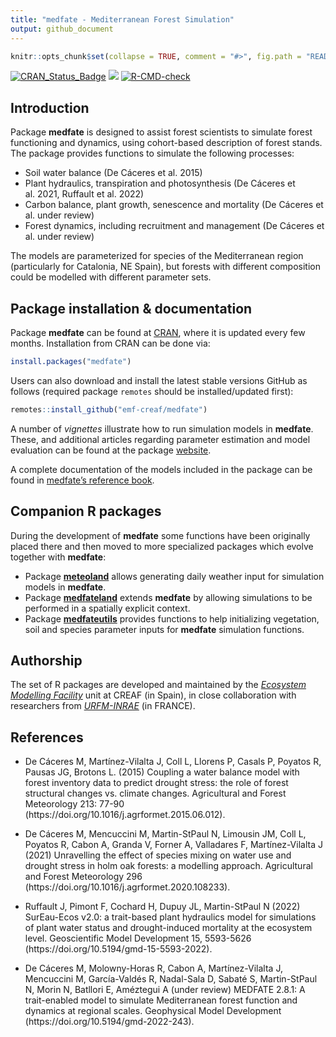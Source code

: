 ```yaml
---
title: "medfate - Mediterranean Forest Simulation"
output: github_document
---
```


```r

knitr::opts_chunk$set(collapse = TRUE, comment = "#>", fig.path = "README-")
```

  [![CRAN\_Status\_Badge](http://www.r-pkg.org/badges/version/medfate)](https://cran.r-project.org/package=medfate)
  [![](https://cranlogs.r-pkg.org/badges/medfate)](https://cran.rstudio.com/web/packages/medfate/index.html)
  [![R-CMD-check](https://github.com/emf-creaf/medfate/workflows/R-CMD-check/badge.svg)](https://github.com/emf-creaf/medfate/actions)

## Introduction

Package **medfate** is designed to assist forest scientists to simulate forest functioning and dynamics, using cohort-based description of forest stands. The package provides functions to simulate the following processes:

+ Soil water balance (De Cáceres et al. 2015)
+ Plant hydraulics, transpiration and photosynthesis (De Cáceres et al. 2021, Ruffault et al. 2022)
+ Carbon balance, plant growth, senescence and mortality (De Cáceres et al. under review)
+ Forest dynamics, including recruitment and management (De Cáceres et al. under review)

The models are parameterized for species of the Mediterranean region (particularly for Catalonia, NE Spain), but forests with different composition could be modelled with different parameter sets.

## Package installation & documentation

Package **medfate** can be found at [CRAN](https://CRAN.R-project.org/package=medfate), where it is updated every few months. Installation from CRAN can be done via:

```r
install.packages("medfate")
```

Users can also download and install the latest stable versions GitHub as follows (required package `remotes` should be installed/updated first):

```r
remotes::install_github("emf-creaf/medfate")
```

A number of *vignettes* illustrate how to run simulation models in **medfate**. These, and additional articles regarding parameter estimation and model evaluation can be found at the package [website](https://emf-creaf.github.io/medfate/).

A complete documentation of the models included in the package can be found in [medfate's reference book](https://emf-creaf.github.io/medfatebook/index.html). 

## Companion R packages

During the development of **medfate** some functions have been originally placed there and then moved to more specialized packages which evolve together with **medfate**:

  + Package [**meteoland**](https://github.com/emf-creaf/meteoland) allows generating daily weather input for simulation models in **medfate**.
  + Package [**medfateland**](https://github.com/emf-creaf/medfateland) extends **medfate** by allowing simulations to be performed in a spatially explicit context.
  + Package [**medfateutils**](https://github.com/emf-creaf/medfateutils) provides functions to help initializing vegetation, soil and species parameter inputs for **medfate** simulation functions.

## Authorship

The set of R packages are developed and maintained by the [*Ecosystem Modelling Facility*](https://emf.creaf.cat) unit at CREAF (in Spain), in close collaboration with researchers from [*URFM-INRAE*](https://www6.paca.inrae.fr/ecologie_des_forets_mediterraneennes/) (in FRANCE).

## References

+ De Cáceres M, Martínez-Vilalta J, Coll L, Llorens P, Casals P, Poyatos R, Pausas JG, Brotons L. (2015) Coupling a water balance model with forest inventory data to predict drought stress: the role of forest structural changes vs. climate changes. Agricultural and Forest Meteorology 213: 77-90 (https://doi.org/10.1016/j.agrformet.2015.06.012).

+ De Cáceres M, Mencuccini M, Martin-StPaul N, Limousin JM, Coll L, Poyatos R, Cabon A, Granda V, Forner A, Valladares F, Martínez-Vilalta J (2021) Unravelling the effect of species mixing on water use and drought stress in holm oak forests: a modelling approach. Agricultural and Forest Meteorology 296 (https://doi.org/10.1016/j.agrformet.2020.108233).

+ Ruffault J, Pimont F, Cochard H, Dupuy JL, Martin-StPaul N (2022) SurEau-Ecos v2.0: a trait-based plant hydraulics model for simulations of plant water status and drought-induced mortality at the ecosystem level. Geoscientific Model Development 15, 5593-5626 (https://doi.org/10.5194/gmd-15-5593-2022).

+ De Cáceres M, Molowny-Horas R, Cabon A, Martínez-Vilalta J, Mencuccini M, García-Valdés R, Nadal-Sala D, Sabaté S, Martin-StPaul N, Morin N, Batllori E, Améztegui A (under review) MEDFATE 2.8.1: A trait-enabled model to simulate Mediterranean forest function and dynamics at regional scales. Geophysical Model Development (https://doi.org/10.5194/gmd-2022-243).
